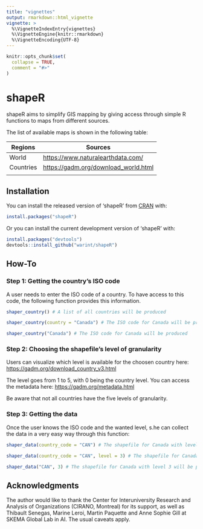 ```yaml
---
title: "vignettes"
output: rmarkdown::html_vignette
vignette: >
  %\VignetteIndexEntry{vignettes}
  %\VignetteEngine{knitr::rmarkdown}
  %\VignetteEncoding{UTF-8}
---
```


```r
knitr::opts_chunk$set(
  collapse = TRUE,
  comment = "#>"
)
```

# shapeR

shapeR aims to simplify GIS mapping by giving access through simple R functions to maps from different sources. 

The list of available maps is shown in the following table:

| Regions   | Sources                                |
|-----------|----------------------------------------|
| World     | <https://www.naturalearthdata.com/>    |
| Countries | <https://gadm.org/download_world.html> |
|           |                                        |

## Installation

You can install the released version of 'shapeR' from [CRAN](https://CRAN.R-project.org) with:

``` r
install.packages("shapeR")
```

Or you can install the current development version of ‘shapeR’ with:

``` r
install.packages("devtools")
devtools::install_github("warint/shapeR")
```

## How-To

### Step 1: Getting the country’s ISO code

A user needs to enter the ISO code of a country. To have access to this code, the following function provides this information.

```r
shaper_country() # A list of all countries will be produced

shaper_country(country = "Canada") # The ISO code for Canada will be produced

shaper_country("Canada") # The ISO code for Canada will be produced
```

### Step 2: Choosing the shapefile's level of granularity

Users can visualize which level is available for the choosen country here: <https://gadm.org/download_country_v3.html>

The level goes from 1 to 5, with 0 being the country level. You can access the metadata here: <https://gadm.org/metadata.html>

Be aware that not all countries have the five levels of granularity.

### Step 3: Getting the data

Once the user knows the ISO code and the wanted level, s.he can collect the data in a very easy way through this function:

```r
shaper_data(country_code = "CAN") # The shapefile for Canada with level 0 (the default) will be produced

shaper_data(country_code = "CAN", level = 3) # The shapefile for Canada with level 3 will be produced

shaper_data("CAN", 3) # The shapefile for Canada with level 3 will be produced
```

## Acknowledgments

The author would like to thank the Center for Interuniversity Research and Analysis of Organizations (CIRANO, Montreal) for its support, as well as Thibault Senegas, Marine Leroi, Martin Paquette and Anne Sophie Gill at SKEMA Global Lab in AI. The usual caveats apply.


